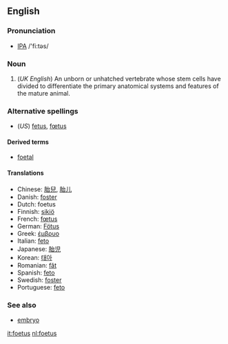 <!--If you edit this page, please also edit "fetus" to ensure that the pages remain synchronised-->


==English==

===Pronunciation===
*[[IPA]] /'fi:təs/

===Noun===
{{en-noun2|foetus|'''[[foetuses]]''' or '''[[foeti]]'''}}

#(''UK English'') An unborn or unhatched vertebrate whose stem cells have divided to differentiate the primary anatomical systems and features of the mature animal.

===Alternative spellings===
*(''US'') [[fetus]], [[fœtus]]

====Derived terms====
*[[foetal]]

====Translations====
*Chinese: [[胎兒]], [[胎儿]]
*Danish: [[foster#Danish|foster]] {{n}}
*Dutch: foetus {{n}}
*Finnish: [[sikiö]]
*French: [[fœtus]] {{m}}
*German: [[Fötus]] {{n}}
*Greek: [[έμβρυο]] {{n}}
*Italian: [[feto]] {{m}}
*Japanese: [[胎児]]
*Korean: [[태아]]
*Romanian: [[făt]] {{m}}
*Spanish: [[feto]] {{m}}
*Swedish: [[foster]] {{n}}
*Portuguese: [[feto]] {{m}}

===See also===
*[[embryo]]



<!--If you edit this page, please also edit "fetus" to ensure that the pages remain synchronised-->
[[it:foetus]]
[[nl:foetus]]